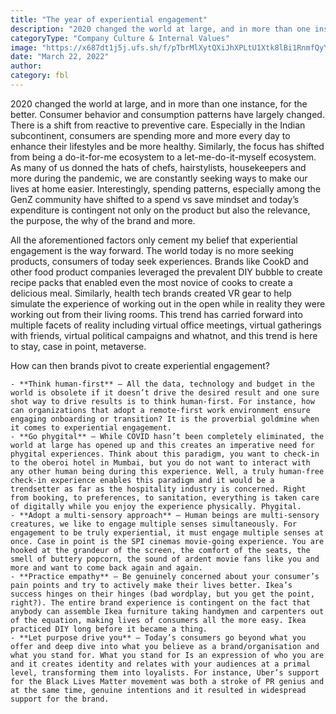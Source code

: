 ```yaml
---
title: "The year of experiential engagement"
description: "2020 changed the world at large, and in more than one instance, for the better."
categoryType: "Company Culture & Internal Values"
image: "https://x687dt1j5j.ufs.sh/f/pTbrMlXytQXiJhXPLtU1Xtk8lBi1RnmfQyYqaNL52Fzu7hpW"
date: "March 22, 2022"
author:
category: fbl
---
```


2020 changed the world at large, and in more than one instance, for the better. Consumer behavior and consumption patterns have largely changed. There is a shift from reactive to preventive care. Especially in the Indian subcontinent, consumers are spending more and more every day to enhance their lifestyles and be more healthy. Similarly, the focus has shifted from being a do-it-for-me ecosystem to a let-me-do-it-myself ecosystem. As many of us donned the hats of chefs, hairstylists, housekeepers and more during the pandemic, we are constantly seeking ways to make our lives at home easier. Interestingly, spending patterns, especially among the GenZ community have shifted to a spend vs save mindset and today’s expenditure is contingent not only on the product but also the relevance, the purpose, the why of the brand and more.

All the aforementioned factors only cement my belief that experiential engagement is the way forward. The world today is no more seeking products, consumers of today seek experiences. Brands like CookD and other food product companies leveraged the prevalent DIY bubble to create recipe packs that enabled even the most novice of cooks to create a delicious meal. Similarly, health tech brands created VR gear to help simulate the experience of working out in the open while in reality they were working out from their living rooms. This trend has carried forward into multiple facets of reality including virtual office meetings, virtual gatherings with friends, virtual political campaigns and whatnot, and this trend is here to stay, case in point, metaverse.

How can then brands pivot to create experiential engagement?

    - **Think human-first** – All the data, technology and budget in the world is obsolete if it doesn’t drive the desired result and one sure shot way to drive results is to think human-first. For instance, how can organizations that adopt a remote-first work environment ensure engaging onboarding or transition? It is the proverbial goldmine when it comes to experiential engagement.
    - **Go phygital** – While COVID hasn’t been completely eliminated, the world at large has opened up and this creates an imperative need for phygital experiences. Think about this paradigm, you want to check-in to the oberoi hotel in Mumbai, but you do not want to interact with any other human being during this experience. Well, a truly human-free check-in experience enables this paradigm and it would be a trendsetter as far as the hospitality industry is concerned. Right from booking, to preferences, to sanitation, everything is taken care of digitally while you enjoy the experience physically. Phygital.
    - **Adopt a multi-sensory approach** – Human beings are multi-sensory creatures, we like to engage multiple senses simultaneously. For engagement to be truly experiential, it must engage multiple senses at once. Case in point is the SPI cinemas movie-going experience. You are hooked at the grandeur of the screen, the comfort of the seats, the smell of buttery popcorn, the sound of ardent movie fans like you and more and want to come back again and again.
    - **Practice empathy** – Be genuinely concerned about your consumer’s pain points and try to actively make their lives better. Ikea’s success hinges on their hinges (bad wordplay, but you get the point, right?). The entire brand experience is contingent on the fact that anybody can assemble Ikea furniture taking handymen and carpenters out of the equation, making lives of consumers all the more easy. Ikea practiced DIY long before it became a thing.
    - **Let purpose drive you** – Today’s consumers go beyond what you offer and deep dive into what you believe as a brand/organisation and what you stand for. What you stand for Is an expression of who you are and it creates identity and relates with your audiences at a primal level, transforming them into loyalists. For instance, Uber’s support for the Black Lives Matter movement was both a stroke of PR genius and at the same time, genuine intentions and it resulted in widespread support for the brand.
